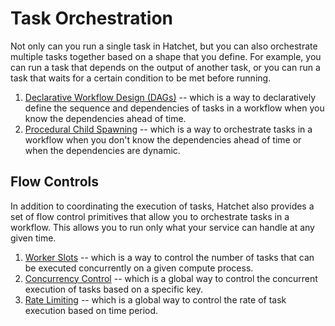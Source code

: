 
# Task Orchestration

Not only can you run a single task in Hatchet, but you can also orchestrate multiple tasks together based on a shape that you define. For example, you can run a task that depends on the output of another task, or you can run a task that waits for a certain condition to be met before running.

1. [Declarative Workflow Design (DAGs)](./dags.mdx) -- which is a way to declaratively define the sequence and dependencies of tasks in a workflow when you know the dependencies ahead of time.
2. [Procedural Child Spawning](./child-spawning.mdx) -- which is a way to orchestrate tasks in a workflow when you don't know the dependencies ahead of time or when the dependencies are dynamic.

## Flow Controls

In addition to coordinating the execution of tasks, Hatchet also provides a set of flow control primitives that allow you to orchestrate tasks in a workflow. This allows you to run only what your service can handle at any given time.

1. [Worker Slots](./workers.mdx#understanding-slots) -- which is a way to control the number of tasks that can be executed concurrently on a given compute process.
2. [Concurrency Control](./concurrency.mdx) -- which is a global way to control the concurrent execution of tasks based on a specific key.
3. [Rate Limiting](./rate-limits.mdx) -- which is a global way to control the rate of task execution based on time period.
